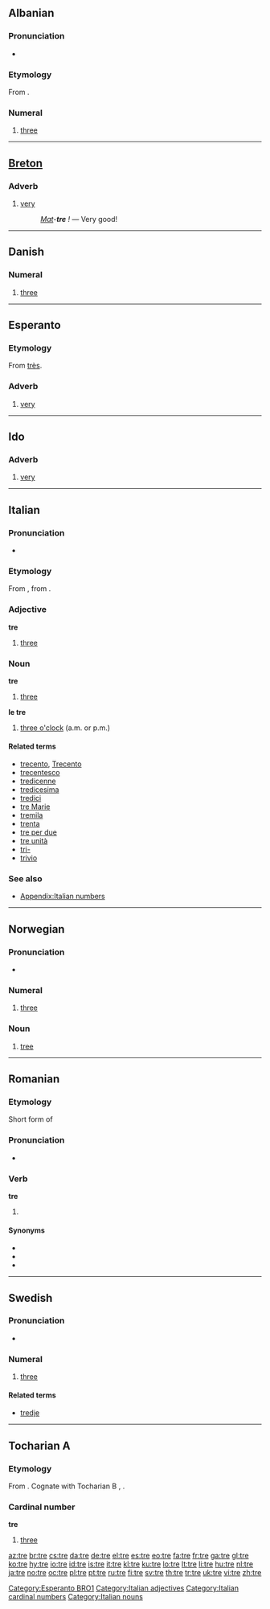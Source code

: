 {{also|tré|tree}}
==Albanian==

===Pronunciation===
* {{IPA|/tɾɛ/|lang=sq}}

===Etymology===
From {{proto|Indo-European|tréyes|lang=sq}}.

===Numeral===
{{infl|sq|numeral|g=m}}

# {{cardinal|lang=sq}} [[three]]

----

==[[Breton]]==

===Adverb===
{{infl|br|adverb}}

# [[very]]
#: ''[[mat#Breton|Mat]]-'''tre''' !'' — Very good!

----

==Danish==

===Numeral===
{{infl|da|numeral}}

# {{cardinal|lang=da}} [[three]]

----

==Esperanto==

===Etymology===
From {{etyl|fr|es}} [[très]].

===Adverb===
{{infl|eo|adverb}}

# [[very]]

[[Category:Esperanto BRO1]]

----

==Ido==

===Adverb===
{{infl|io|adverb}}

# [[very]]

----

==Italian==

===Pronunciation===
* {{IPA|[tre]|lang=it}}

===Etymology===
From {{etyl|la|it}} {{term|tres|trēs|lang=la}}, from {{proto|Indo-European|tréyes|lang=it}}.

{{cardinalbox|it|2|3|4|due|quattro|ord=terzo}}

===Adjective===
'''tre''' {{m|f|inv}}

# [[three]]

===Noun===
'''tre''' {{m|inv}}

# [[three]]

'''le tre''' {{f|plural}}

# [[three o'clock]] (a.m. or p.m.)

====Related terms====
* [[trecento]], [[Trecento]]
* [[trecentesco]]
* [[tredicenne]]
* [[tredicesima]]
* [[tredici]]
* [[tre Marie]]
* [[tremila]]
* [[trenta]]
* [[tre per due]]
* [[tre unità]]
* [[tri-]]
* [[trivio]]

===See also===
* [[Appendix:Italian numbers]]

[[Category:Italian adjectives]]
[[Category:Italian cardinal numbers]]
[[Category:Italian nouns]]

----

==Norwegian==

===Pronunciation===
* {{audio|No-tre.ogg|Audio}}

===Numeral===
{{infl|no|numeral}}

# {{cardinal|lang=no}} [[three]]

===Noun===
{{no-noun-irreg|n|treet|trær|trærne}}

# [[tree]]

----

==Romanian==

===Etymology===
Short form of {{term|lang=ro|trebuie}}

===Pronunciation===
* {{IPA|[tre]|lang=ro}}

===Verb===
'''tre'''

# {{informal|lang=ro}} {{ro-form-verb|3s|pres|trebui}}

====Synonyms====
* {{l|ro|trebe}}
* {{l|ro|trebie}}
* {{l|ro|trebuie}}

----

==Swedish==

===Pronunciation===
* {{audio|Sv-tre.ogg|audio}}

===Numeral===
{{infl|sv|numeral}}

# {{cardinal|lang=sv}} [[three]]

====Related terms====
* [[tredje]]

----

==Tocharian A==

===Etymology===
From {{proto|Indo-European|tréyes|lang=fr|lang=xto}}. Cognate with Tocharian B {{term|trey|lang=txb}}, {{term|trai|lang=txb}}.

===Cardinal number===
'''tre'''

# {{cardinal|lang=xto}} [[three]]

[[az:tre]]
[[br:tre]]
[[cs:tre]]
[[da:tre]]
[[de:tre]]
[[el:tre]]
[[es:tre]]
[[eo:tre]]
[[fa:tre]]
[[fr:tre]]
[[ga:tre]]
[[gl:tre]]
[[ko:tre]]
[[hy:tre]]
[[io:tre]]
[[id:tre]]
[[is:tre]]
[[it:tre]]
[[kl:tre]]
[[ku:tre]]
[[lo:tre]]
[[lt:tre]]
[[li:tre]]
[[hu:tre]]
[[nl:tre]]
[[ja:tre]]
[[no:tre]]
[[oc:tre]]
[[pl:tre]]
[[pt:tre]]
[[ru:tre]]
[[fi:tre]]
[[sv:tre]]
[[th:tre]]
[[tr:tre]]
[[uk:tre]]
[[vi:tre]]
[[zh:tre]]